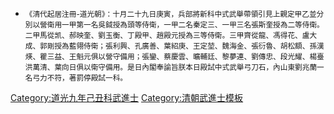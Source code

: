 {{Navbox
|name = 道光九年己丑科武殿試金榜
|title = 道光九年（[[1829年]]）己丑科武殿試金榜
|titlestyle = background-color:#FFD700;
|image =
|style = width:100%;text-align:center; 
|groupstyle = text-align:center; background-color:#FFD700;
|liststyle = text-align:center;
|state = {{{state<includeonly>|collapsed</includeonly>}}}
|group1 = 第一甲<br>賜武進士及第<br>共3名
|list1 = '''[[吳鉞|吳　鉞]]''' - '''[[秦定三]]''' - '''[[張斯奎]]'''

|group2 = 第二甲<br>賜武進士出身<br>共5名
|list2 = [[馬從凯]] - [[郝映奎]] - [[劉玉衡]] - [[丁殿甲]] - [[趙殿元]]

|group3 = 第三甲<br>賜同武進士出身<br>共28名
|list3 = [[齊從龍]] - [[馮得花]] - [[盧大成]] - [[郭剛|郭　剛]] - [[張利興]] - [[孔廣善]] - [[葉紹庚]] - [[王定堃]] - [[魏海金]] - [[張衍魯]] <br> [[胡松額]] - [[孫漢煐]] - [[瞿三益]] - [[王魁元]] - [[張鑾|張　鑾]] - [[蔡慶雲]] - [[曠輔廷]] - [[黎夢連]] - [[劉傳忠]] - [[段光耀]] <br> [[楊臺|楊　臺]] - [[洪萬清]] - [[葉向日]]

|belowstyle = text-align: center; background-color:#FFD700;
|below='''前一科：[[Template:道光六年丙戌科武殿試金榜|道光六年丙戌科]]　'''·'''　後一科：[[Template:道光十二年壬辰恩科武殿試金榜|道光十二年壬辰恩科]]'''<br>'''同科進士：[[Template:道光九年己丑科殿試金榜|道光九年己丑文恩科]]'''
}}
[[Category:道光九年己丑科武進士]]
<noinclude>
[[Category:道光九年己丑科武進士| ]]
[[Category:清朝武進士模板]]
*<small>《清代起居注冊-道光朝》：十月二十九日庚寅，兵部將新科中式武舉帶領引見上親定甲乙並分別以營衛用一甲第一名吳鉞授為頭等侍衛，一甲二名秦定三、一甲三名張斯奎授為二等侍衛。二甲馬從凯、郝映奎、劉玉衡、丁殿甲、趙殿元授為三等侍衛。三甲齊從龍、馮得花、盧大成、郭剛授為藍翎侍衛；張利興、孔廣善、葉紹庚、王定堃、魏海金、張衍魯、胡松額、孫漢煐、瞿三益、王魁元俱以營守備用；張鑾、蔡慶雲、曠輔廷、黎夢連、劉傳忠、段光耀、楊臺洪萬清、葉向日俱以衛守備用。是日內閣奉諭旨朕本日殿試中式武舉弓刀石，內山東劉兆蘭一名弓力不符，著罰停殿試一科。</small></noinclude>
